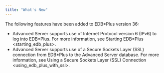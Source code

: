 ```yaml
---
title: "What's New"
---
```


<div id="whats_new" class="registered_link"></div>

The following features have been added to EDB\*Plus version 36:

-   Advanced Server supports use of Internet Protocol version 6 (IPv6) to log into EDB\*Plus. For more information, see <span class="title-ref">Starting EDB\*Plus &lt;starting_edb_plus></span>.
-   Advanced Server supports use of a Secure Sockets Layer (SSL) connection from EDB\*Plus to the Advanced Server database. For more information, see <span class="title-ref">Using a Secure Sockets Layer (SSL) Connection &lt;using_edb_plus_with_ssl></span>.
